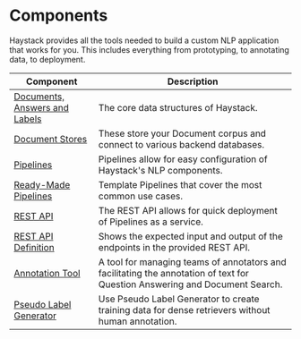 # Components

Haystack provides all the tools needed to build a custom NLP application that works for you.
This includes everything from prototyping, to annotating data, to deployment.

| Component                     | Description                                                                                                                 |
|-------------------------------|-----------------------------------------------------------------------------------------------------------------------------|
| [Documents, Answers and Labels](/components/v1.8.0/documents-answers-labels) | The core data structures of Haystack.                                                                                       |
| [Document Stores](/components/v1.8.0/document-store)               | These store your Document corpus and connect to various backend databases.                                                 |
| [Pipelines](/components/v1.8.0/pipelines)                     | Pipelines allow for easy configuration of Haystack's NLP components.                                                        |
| [Ready-Made Pipelines](/components/v1.8.0/ready-made-pipelines)          | Template Pipelines that cover the most common use cases.                                                                    |
| [REST API](/components/v1.8.0/rest-api)                      | The REST API allows for quick deployment of Pipelines as a service.                                                         |
| [REST API Definition](/components/v1.8.0/-api-definition)           | Shows the expected input and output of the endpoints in the provided REST API.                                              |
| [Annotation Tool](/components/v1.8.0/annotation)               | A tool for managing teams of annotators and facilitating the annotation of text for Question Answering and Document Search. |
| [Pseudo Label Generator](/components/v1.8.0/pseudo-label-generator)               | Use Pseudo Label Generator to create training data for dense retrievers without human annotation. |